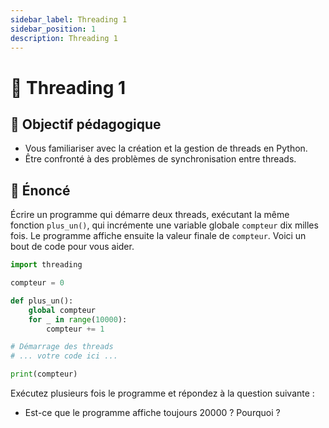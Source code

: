 ```yaml
---
sidebar_label: Threading 1
sidebar_position: 1
description: Threading 1
---
```


# 🧶 Threading 1

## 🎯 Objectif pédagogique

- Vous familiariser avec la création et la gestion de threads en Python.
- Être confronté à des problèmes de synchronisation entre threads.

## 📜 Énoncé

Écrire un programme qui démarre deux threads, exécutant la même fonction
`plus_un()`, qui incrémente une variable globale `compteur` dix milles fois.
Le programme affiche ensuite la valeur finale de `compteur`. Voici un bout de 
code pour vous aider.

```python
import threading

compteur = 0

def plus_un():
    global compteur
    for _ in range(10000):
        compteur += 1

# Démarrage des threads
# ... votre code ici ...

print(compteur)
```

Exécutez plusieurs fois le programme et répondez à la question suivante :

- Est-ce que le programme affiche toujours 20000 ? Pourquoi ?